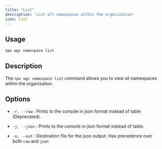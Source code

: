```yaml
---
title: "List"
description: "List all namespaces within the organization"
icon: list
---
```


## Usage

```bash
npx wgc namespace list
```

## Description

The `npx wgc namespace list` command allows you to view all namespaces within the organization.

## Options

* `-r, --raw` : Prints to the console in json format instead of table (Deprecated).

* `-j, --json` : Prints to the console in json format instead of table.

* `-o, --out` : Destination file for the json output. Has precedence over both `raw` and `json`


